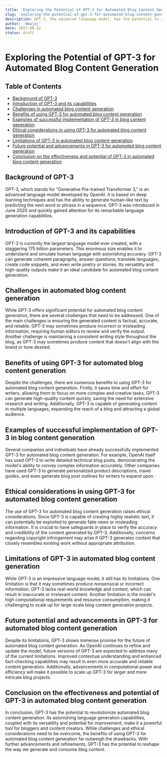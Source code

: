 ```yaml
---
title: 'Exploring the Potential of GPT-3 for Automated Blog Content Generation'
slug: 'exploring-the-potential-of-gpt-3-for-automated-blog-content-generation'
description: GPT-3, the advanced language model, has the potential to revolutionize automated blog content generation. With its natural language processing capabilities, it can produce high-quality and engaging blog articles on various topics in a matter of minutes. This technology opens up exciting possibilities for content creators and businesses looking to streamline their content production process.
author: 'mbajaj'
date: 2023-08-12
status: draft
---
```


# Exploring the Potential of GPT-3 for Automated Blog Content Generation

## Table of Contents

- [Background of GPT-3](#background-of-gpt-3)
- [Introduction of GPT-3 and its capabilities](#introduction-of-gpt-3-and-its-capabilities)
- [Challenges in automated blog content generation](#challenges-in-automated-blog-content-generation)
- [Benefits of using GPT-3 for automated blog content generation](#benefits-of-using-gpt-3-for-automated-blog-content-generation)
- [Examples of successful implementation of GPT-3 in blog content generation](#examples-of-successful-implementation-of-gpt-3-in-blog-content-generation)
- [Ethical considerations in using GPT-3 for automated blog content generation](#ethical-considerations-in-using-gpt-3-for-automated-blog-content-generation)
- [Limitations of GPT-3 in automated blog content generation](#limitations-of-gpt-3-in-automated-blog-content-generation)
- [Future potential and advancements in GPT-3 for automated blog content generation](#future-potential-and-advancements-in-gpt-3-for-automated-blog-content-generation)
- [Conclusion on the effectiveness and potential of GPT-3 in automated blog content generation](#conclusion-on-the-effectiveness-and-potential-of-gpt-3-in-automated-blog-content-generation)

## Background of GPT-3

GPT-3, which stands for "Generative Pre-trained Transformer 3," is an advanced language model developed by OpenAI. It is based on deep learning techniques and has the ability to generate human-like text by predicting the next word or phrase in a sequence. GPT-3 was introduced in June 2020 and quickly gained attention for its remarkable language generation capabilities.

## Introduction of GPT-3 and its capabilities

GPT-3 is currently the largest language model ever created, with a staggering 175 billion parameters. This enormous size enables it to understand and simulate human language with astonishing accuracy. GPT-3 can generate coherent paragraphs, answer questions, translate languages, create code snippets, and even write poetry or stories. Its versatility and high-quality outputs make it an ideal candidate for automated blog content generation.

## Challenges in automated blog content generation

While GPT-3 offers significant potential for automated blog content generation, there are several challenges that need to be addressed. One of the main challenges is ensuring the generated content is factual, accurate, and reliable. GPT-3 may sometimes produce incorrect or misleading information, requiring human editors to review and verify the output. Another challenge is maintaining a consistent writing style throughout the blog, as GPT-3 may sometimes produce content that doesn't align with the brand or tone desired.

## Benefits of using GPT-3 for automated blog content generation

Despite the challenges, there are numerous benefits to using GPT-3 for automated blog content generation. Firstly, it saves time and effort for writers, allowing them to focus on more complex and creative tasks. GPT-3 can generate high-quality content quickly, saving the need for extensive research and writing. Additionally, GPT-3 is capable of generating content in multiple languages, expanding the reach of a blog and attracting a global audience.

## Examples of successful implementation of GPT-3 in blog content generation

Several companies and individuals have already successfully implemented GPT-3 for automated blog content generation. For example, OpenAI itself has used GPT-3 to write detailed technical blog posts, demonstrating the model's ability to convey complex information accurately. Other companies have used GPT-3 to generate personalized product descriptions, travel guides, and even generate blog post outlines for writers to expand upon.

## Ethical considerations in using GPT-3 for automated blog content generation

The use of GPT-3 for automated blog content generation raises ethical considerations. Since GPT-3 is capable of creating highly realistic text, it can potentially be exploited to generate fake news or misleading information. It is crucial to have safeguards in place to verify the accuracy and credibility of the content generated by GPT-3. Additionally, concerns regarding copyright infringement may arise if GPT-3 generates content that closely resembles existing work without appropriate attribution.

## Limitations of GPT-3 in automated blog content generation

While GPT-3 is an impressive language model, it still has its limitations. One limitation is that it may sometimes produce nonsensical or incorrect information. GPT-3 lacks real-world knowledge and context, which can result in inaccurate or irrelevant content. Another limitation is the model's high computational requirements and resource consumption, making it challenging to scale up for large-scale blog content generation projects.

## Future potential and advancements in GPT-3 for automated blog content generation

Despite its limitations, GPT-3 shows immense promise for the future of automated blog content generation. As OpenAI continues to refine and update the model, future versions of GPT-3 are expected to address many of the current limitations. Improved contextual understanding and enhanced fact-checking capabilities may result in even more accurate and reliable content generation. Additionally, advancements in computational power and efficiency will make it possible to scale up GPT-3 for larger and more intricate blog projects.

## Conclusion on the effectiveness and potential of GPT-3 in automated blog content generation

In conclusion, GPT-3 has the potential to revolutionize automated blog content generation. Its astonishing language generation capabilities, coupled with its versatility and potential for improvement, make it a powerful tool for bloggers and content creators. While challenges and ethical considerations need to be overcome, the benefits of using GPT-3 for automated blog content generation far outweigh the drawbacks. With further advancements and refinements, GPT-3 has the potential to reshape the way we generate and consume blog content.
